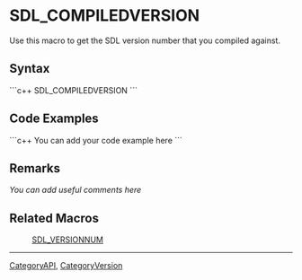 
= SDL_COMPILEDVERSION =
Use this macro to get the SDL version number that you compiled against.


== Syntax ==
```c++
SDL_COMPILEDVERSION
```

== Code Examples ==
```c++
You can add your code example here
```

== Remarks ==
''You can add useful comments here''

== Related Macros ==
:[[SDL_VERSIONNUM]]

----
[[CategoryAPI]], [[CategoryVersion]]
